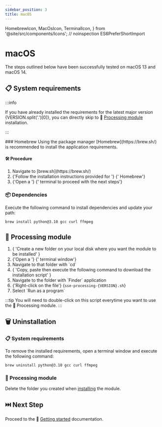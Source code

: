 ```yaml
---
sidebar_position: 3
title: macOS
---
```


  HomebrewIcon,
  MacOsIcon,
  TerminalIcon,
} from '@site/src/components/Icons';
// noinspection ES6PreferShortImport

# <MacOsIcon /> macOS

<Fragment>
  The steps outlined below have been successfully tested on <MacOsIcon /> macOS
  13 and <MacOsIcon /> macOS 14.
</Fragment>

## 📋 System requirements

<Fragment>

:::info

If you have already installed the requirements for the
latest major version {VERSION.split('.')[0]}, you
can directly skip to 🧮 [Processing module](#-processing-module) installation.

:::

</Fragment>

<Fragment>
  ### <HomebrewIcon /> Homebrew
</Fragment>

<Fragment>
  Using the package manager <HomebrewIcon /> [Homebrew](https://brew.sh/) is
  recommended to install the application requirements.
</Fragment>

#### 🛠️ Procedure

<ol>
  <li>
    <Fragment>Navigate to [brew.sh](https://brew.sh/)</Fragment>
  </li>
  <li>
    {'Follow the installation instructions provided for '}
    <HomebrewIcon />
    {' Homebrew'}
  </li>
  <li>
    {'Open a '}
    <TerminalIcon />
    {' terminal to proceed with the next steps'}
  </li>
</ol>

### 📦 Dependencies

Execute the following command to install dependencies and update your path:

<Dependencies
  noNode
  noPnpm
/>

```bash
brew install python@3.10 gcc curl ffmpeg
```

## 🧮 Processing module

<ol>
  <li>
    {
      'Create a new folder on your local disk where you want the module to be installed'
    }
  </li>
  <li>
    {'Open a '}
    <TerminalIcon />
    {' terminal window'}
  </li>
  <li>Navigate to that folder with `cd`</li>
  <li>
    {
      'Copy, paste then execute the following command to download the installation script'
    }
    <VenvScriptLinux version={VERSION} />
  </li>
  <li>Navigate to the folder with `Finder` application</li>
  <li>
    {'Right-click on the file'}
    {<code>sse-processing-{VERSION}.sh</code>}
  </li>
  <li>Select `Run as a program`</li>
</ol>

:::tip
You will need to double-click on this script everytime you want to use the 🧮 Processing module.
:::

## 🗑️ Uninstallation

### 📋 System requirements

<Fragment>
  To remove the installed requirements, open a <TerminalIcon /> terminal window
  and execute the following command:
</Fragment>

```bash
brew uninstall python@3.10 gcc curl ffmpeg
```

### 🧮 Processing module

Delete the folder you created when [installing](#-processing-module) the module.

## ⏭️ Next Step

Proceed to the 🏃 [Getting started](../../getting-started/) documentation.
